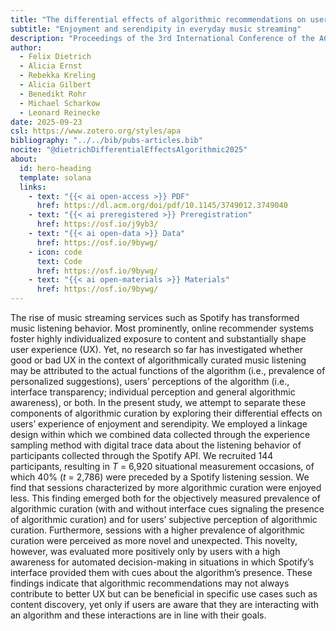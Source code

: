 ```yaml
---
title: "The differential effects of algorithmic recommendations on user experience"
subtitle: "Enjoyment and serendipity in everyday music streaming"
description: "Proceedings of the 3rd International Conference of the ACM Greek SIGCHI Chapter"
author:
  - Felix Dietrich
  - Alicia Ernst
  - Rebekka Kreling
  - Alicia Gilbert
  - Benedikt Rohr
  - Michael Scharkow
  - Leonard Reinecke
date: 2025-09-23
csl: https://www.zotero.org/styles/apa
bibliography: "../../bib/pubs-articles.bib"
nocite: "@dietrichDifferentialEffectsAlgorithmic2025"
about:
  id: hero-heading
  template: solana
  links:
    - text: "{{< ai open-access >}} PDF"
      href: https://dl.acm.org/doi/pdf/10.1145/3749012.3749040
    - text: "{{< ai preregistered >}} Preregistration"
      href: https://osf.io/j9yb3/
    - text: "{{< ai open-data >}} Data"
      href: https://osf.io/9bywg/
    - icon: code
      text: Code
      href: https://osf.io/9bywg/
    - text: "{{< ai open-materials >}} Materials"
      href: https://osf.io/9bywg/
---
```


::: {#hero-heading}
:::

The rise of music streaming services such as Spotify has transformed music listening behavior. Most prominently, online recommender systems foster highly individualized exposure to content and substantially shape user experience (UX). Yet, no research so far has investigated whether good or bad UX in the context of algorithmically curated music listening may be attributed to the actual functions of the algorithm (i.e., prevalence of personalized suggestions), users’ perceptions of the algorithm (i.e., interface transparency; individual perception and general algorithmic awareness), or both. In the present study, we attempt to separate these components of algorithmic curation by exploring their differential effects on users’ experience of enjoyment and serendipity. We employed a linkage design within which we combined data collected through the experience sampling method with digital trace data about the listening behavior of participants collected through the Spotify API. We recruited 144 participants, resulting in *T* = 6,920 situational measurement occasions, of which 40% (*t* = 2,786) were preceded by a Spotify listening session. We find that sessions characterized by more algorithmic curation were enjoyed less. This finding emerged both for the objectively measured prevalence of algorithmic curation (with and without interface cues signaling the presence of algorithmic curation) and for users’ subjective perception of algorithmic curation. Furthermore, sessions with a higher prevalence of algorithmic curation were perceived as more novel and unexpected. This novelty, however, was evaluated more positively only by users with a high awareness for automated decision-making in situations in which Spotify's interface provided them with cues about the algorithm's presence. These findings indicate that algorithmic recommendations may not always contribute to better UX but can be beneficial in specific use cases such as content discovery, yet only if users are aware that they are interacting with an algorithm and these interactions are in line with their goals.
